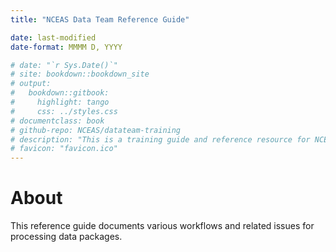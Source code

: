 ```yaml
--- 
title: "NCEAS Data Team Reference Guide"

date: last-modified
date-format: MMMM D, YYYY

# date: "`r Sys.Date()`"
# site: bookdown::bookdown_site
# output: 
#   bookdown::gitbook:
#     highlight: tango
#     css: ../styles.css
# documentclass: book
# github-repo: NCEAS/datateam-training
# description: "This is a training guide and reference resource for NCEAS data team members working on the SASAP and Arctic Data Center projects"
# favicon: "favicon.ico"
---
```


# About

This reference guide documents various workflows and related issues for processing data packages.
